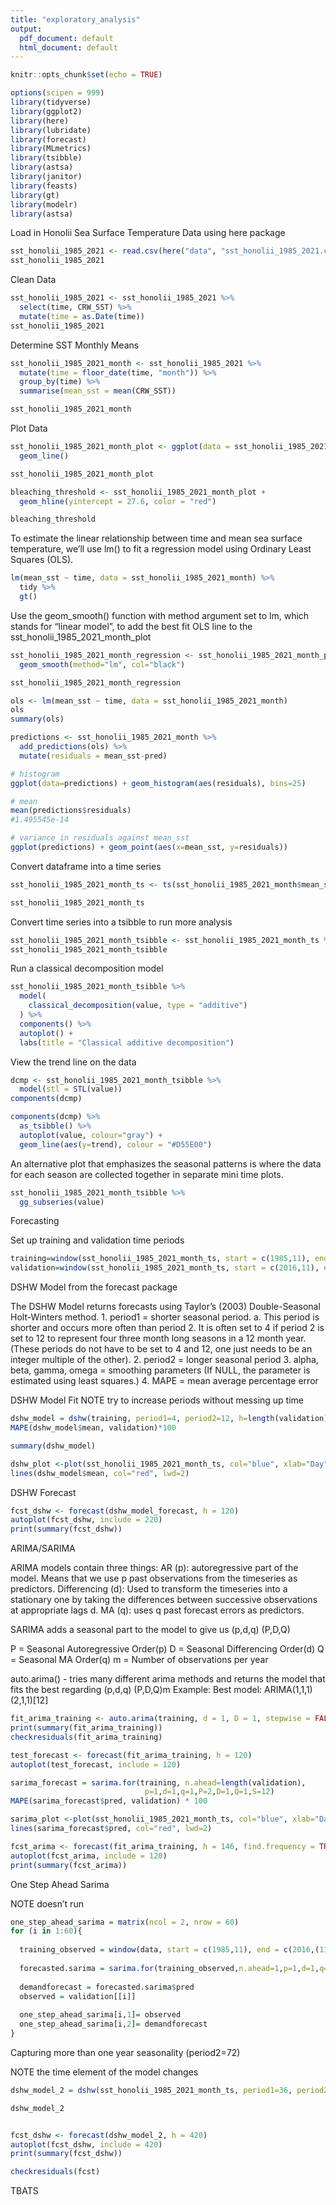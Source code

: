 ```yaml
---
title: "exploratory_analysis"
output:
  pdf_document: default
  html_document: default
---
```


```r
knitr::opts_chunk$set(echo = TRUE)

options(scipen = 999)
library(tidyverse)
library(ggplot2)
library(here)
library(lubridate)
library(forecast)
library(MLmetrics)
library(tsibble)
library(astsa)
library(janitor)
library(feasts)
library(gt)
library(modelr)
library(astsa)
```



Load in Honolii Sea Surface Temperature Data using here package

```r
sst_honolii_1985_2021 <- read.csv(here("data", "sst_honolii_1985_2021.csv" ))
sst_honolii_1985_2021
```


Clean Data

```r
sst_honolii_1985_2021 <- sst_honolii_1985_2021 %>% 
  select(time, CRW_SST) %>% 
  mutate(time = as.Date(time))
sst_honolii_1985_2021
```

Determine SST Monthly Means

```r
sst_honolii_1985_2021_month <- sst_honolii_1985_2021 %>% 
  mutate(time = floor_date(time, "month")) %>% 
  group_by(time) %>% 
  summarise(mean_sst = mean(CRW_SST))

sst_honolii_1985_2021_month
```

Plot Data

```r
sst_honolii_1985_2021_month_plot <- ggplot(data = sst_honolii_1985_2021_month, aes(x = time, y = mean_sst)) +
  geom_line()

sst_honolii_1985_2021_month_plot
```

```r
bleaching_threshold <- sst_honolii_1985_2021_month_plot +
  geom_hline(yintercept = 27.6, color = "red")

bleaching_threshold
```





To estimate the linear relationship between time and mean sea surface temperature, we’ll use lm() to fit a regression model using Ordinary Least Squares (OLS).

```r
lm(mean_sst ~ time, data = sst_honolii_1985_2021_month) %>% 
  tidy %>% 
  gt()
```


Use the geom_smooth() function with method argument set to lm, which stands for “linear model”, to add the best fit OLS line to the sst_honolii_1985_2021_month_plot
```r
sst_honolii_1985_2021_month_regression <- sst_honolii_1985_2021_month_plot +
  geom_smooth(method="lm", col="black")

sst_honolii_1985_2021_month_regression
```
```r
ols <- lm(mean_sst ~ time, data = sst_honolii_1985_2021_month)
ols
summary(ols)

predictions <- sst_honolii_1985_2021_month %>% 
  add_predictions(ols) %>%
  mutate(residuals = mean_sst-pred)

# histogram
ggplot(data=predictions) + geom_histogram(aes(residuals), bins=25)

# mean
mean(predictions$residuals)
#1.495545e-14

# variance in residuals against mean_sst
ggplot(predictions) + geom_point(aes(x=mean_sst, y=residuals)) 

```




Convert dataframe into a time series
```r
sst_honolii_1985_2021_month_ts <- ts(sst_honolii_1985_2021_month$mean_sst, start = c(1985, 11), frequency = 12)

sst_honolii_1985_2021_month_ts
```


Convert time series into a tsibble to run more analysis

```r
sst_honolii_1985_2021_month_tsibble <- sst_honolii_1985_2021_month_ts %>% as_tsibble() 
sst_honolii_1985_2021_month_tsibble
```


Run a classical decomposition model

```r
sst_honolii_1985_2021_month_tsibble %>%
  model(
    classical_decomposition(value, type = "additive")
  ) %>%
  components() %>%
  autoplot() +
  labs(title = "Classical additive decomposition")
```


View the trend line on the data


```r
dcmp <- sst_honolii_1985_2021_month_tsibble %>%
  model(stl = STL(value))
components(dcmp)

components(dcmp) %>%
  as_tsibble() %>%
  autoplot(value, colour="gray") +
  geom_line(aes(y=trend), colour = "#D55E00")
```



An alternative plot that emphasizes the seasonal patterns is where the data for each season are collected together in separate mini time plots.

```r
sst_honolii_1985_2021_month_tsibble %>% 
  gg_subseries(value)
```


Forecasting

Set up training and validation time periods

```r
training=window(sst_honolii_1985_2021_month_ts, start = c(1985,11), end = c(2016,11))
validation=window(sst_honolii_1985_2021_month_ts, start = c(2016,11), end = c(2021,10))
```

DSHW Model from the forecast package

The DSHW Model returns forecasts using Taylor's (2003) Double-Seasonal Holt-Winters method.
  1. period1 = shorter seasonal period. 
    a. This period is shorter and occurs more often than period 2. It is often set to 4 if period 2 is set to 12 to represent four three month     long seasons in a 12 month year. (These periods do not have to be set to 4 and 12, one just needs to be an integer multiple of the other).
  2. period2 = longer seasonal period
  3. alpha, beta, gamma, omega = smoothing parameters (If NULL, the parameter is estimated using least squares.) 
  4. MAPE = mean average percentage error 


DSHW Model Fit
NOTE try to increase periods without messing up time
```r
dshw_model = dshw(training, period1=4, period2=12, h=length(validation))
MAPE(dshw_model$mean, validation)*100

summary(dshw_model)

dshw_plot <-plot(sst_honolii_1985_2021_month_ts, col="blue", xlab="Day", ylab="SST", main="DSHW Fit", type='l')
lines(dshw_model$mean, col="red", lwd=2)
```



DSHW Forecast

```r
fcst_dshw <- forecast(dshw_model_forecast, h = 120)
autoplot(fcst_dshw, include = 220)
print(summary(fcst_dshw))

```




ARIMA/SARIMA

ARIMA models contain three things:
AR (p): autoregressive part of the model. Means that we use p past observations from the timeseries as predictors.
Differencing (d): Used to transform the timeseries into a stationary one by taking the differences between successive observations at appropriate lags d.
MA (q): uses q past forecast errors as predictors.

SARIMA adds a seasonal part to the model to give us (p,d,q) (P,D,Q)

P = Seasonal Autoregressive Order(p)
D = Seasonal Differencing Order(d)
Q = Seasonal MA Order(q) 
m = Number of observations per year

auto.arima() - tries many different arima methods and returns the model that fits the best regarding (p,d,q) (P,D,Q)m
   Example: Best model: ARIMA(1,1,1)(2,1,1)[12]


```r
fit_arima_training <- auto.arima(training, d = 1, D = 1, stepwise = FALSE, approximation = FALSE, trace = TRUE)
print(summary(fit_arima_training))
checkresiduals(fit_arima_training)

test_forecast <- forecast(fit_arima_training, h = 120)
autoplot(test_forecast, include = 120)
```


```r
sarima_forecast = sarima.for(training, n.ahead=length(validation),
                              p=1,d=1,q=1,P=2,D=1,Q=1,S=12)
MAPE(sarima_forecast$pred, validation) * 100

sarima_plot <-plot(sst_honolii_1985_2021_month_ts, col="blue", xlab="Day", ylab="SST", main="SARIMA Fit", type='l')
lines(sarima_forecast$pred, col="red", lwd=2)
```

```r
fcst_arima <- forecast(fit_arima_training, h = 146, find.frequency = TRUE)
autoplot(fcst_arima, include = 120)
print(summary(fcst_arima))
```

One Step Ahead Sarima

NOTE doesn't run

```r
one_step_ahead_sarima = matrix(ncol = 2, nrow = 60)
for (i in 1:60){
  
  training_observed = window(data, start = c(1985,11), end = c(2016,(11+i)), frequency = 12)
  
  forecasted.sarima = sarima.for(training_observed,n.ahead=1,p=1,d=1,q=1,P=2,D=1,Q=1,S=12)
  
  demandforecast = forecasted.sarima$pred
  observed = validation[[i]]
  
  one_step_ahead_sarima[i,1]= observed
  one_step_ahead_sarima[i,2]= demandforecast
}
```


Capturing more than one year seasonality (period2=72)

NOTE the time element of the model changes 

```r
dshw_model_2 = dshw(sst_honolii_1985_2021_month_ts, period1=36, period2 =144, h = 420)

dshw_model_2


fcst_dshw <- forecast(dshw_model_2, h = 420)
autoplot(fcst_dshw, include = 420)
print(summary(fcst_dshw))

checkresiduals(fcst)
```

TBATS
